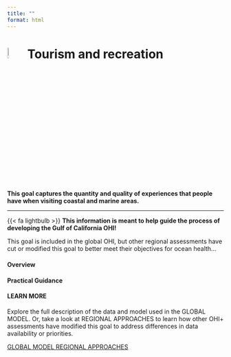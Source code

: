 ```yaml
---
title: ""
format: html
---
```

# ![](figs/tourism-and-recreation.svg){width=8% height=8% color="red"} Tourism and recreation 

**This goal captures the quantity and quality of experiences that people have when visiting coastal and marine areas.**

---

<div class="custom-box">
{{< fa lightbulb >}} **This information is meant to help guide the process of developing the Gulf of California OHI!**

This goal is included in the global OHI, but other regional assessments have cut or modified this goal to better meet their objectives for ocean health...
</div>


#### Overview

#### Practical Guidance


#### LEARN MORE
Explore the full description of the data and model used in the GLOBAL MODEL. Or, take a look at REGIONAL APPROACHES to learn how other OHI+ assessments have modified this goal to address differences in data availability or priorities.


<div class="button-container">
  <a href="https://ohi-science.org/ohi-methods/goals/goal-models-data.html#tourism-and-recreation" class="custom-button">
    <i class="fas fa-globe"></i> GLOBAL MODEL
  </a>
  <a href="https://ohi-science.org/ohi-methods/goals/goal-models-data.html#tourism-and-recreation" class="custom-button secondary">
    <i class="fas fa-location-dot"></i> REGIONAL APPROACHES
  </a>
</div>


